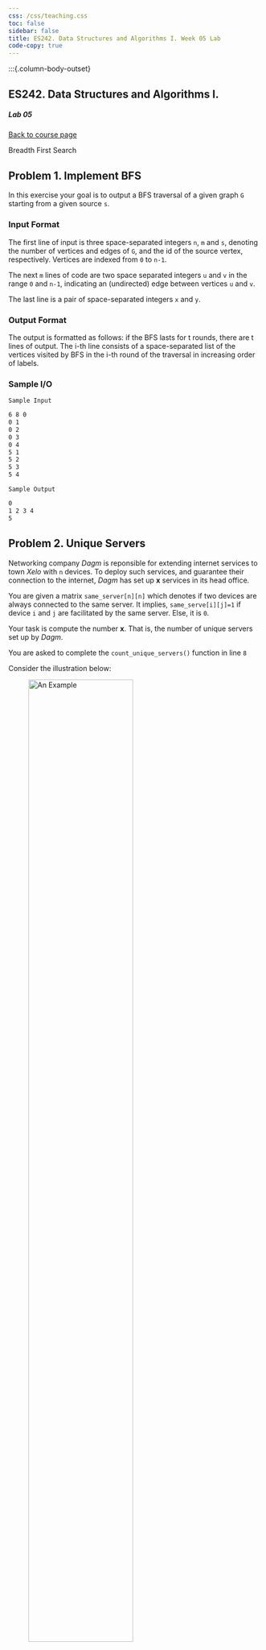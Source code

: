 ```yaml
---
css: /css/teaching.css
toc: false
sidebar: false
title: ES242. Data Structures and Algorithms I. Week 05 Lab
code-copy: true
---
```


:::{.column-body-outset}

## ES242. Data Structures and Algorithms I.

##### Lab 05

[Back to course page](../index.qmd)

:::{.callout-warning appearance="minimal"}
Breadth First Search
:::


:::{.callout-note collapse="true" icon="false"}

# Problem 1. Implement BFS

In this exercise your goal is to output a BFS traversal of a given graph `G` starting from a given source `s`.


### Input Format


The first line of input is three space-separated integers `n`, `m` and `s`, denoting the number of vertices and edges of `G`, and the id of the source vertex, respectively. Vertices are indexed from `0` to `n-1`.

The next `m` lines of code are two space separated integers `u` and `v` in the range `0` and `n-1`, indicating an (undirected) edge between vertices `u` and `v`.

The last line is a pair of space-separated integers `x` and `y`.

### Output Format

The output is formatted as follows: if the BFS lasts for t rounds, there are t lines of output. The i-th line consists of a space-separated list of the vertices visited by BFS in the i-th round of the traversal in increasing order of labels.

### Sample I/O

`Sample Input`

```default
6 8 0
0 1
0 2
0 3
0 4
5 1
5 2
5 3
5 4
```

`Sample Output`

```default
0
1 2 3 4
5
```

:::



:::{.callout-note collapse="true" icon="false"}

# Problem 2. Unique Servers

Networking company _Dagm_ is reponsible for extending internet services to town _Xelo_ with `n` devices. To deploy such services, and guarantee their connection to the internet, _Dagm_ has set up **x** services in its head office.

You are given a matrix `same_server[n][n]` which denotes if two devices are always connected to the same server. It implies, `same_serve[i][j]=1` if device `i` and `j` are facilitated by the same server. Else, it is `0`.

Your task is compute the number **x**. That is, the number of unique servers set up by _Dagm_.

You are asked to complete the `count_unique_servers()` function in line `8`

Consider the illustration below:

![An Example](lab-05-img1.jpeg){width=70%}

Here, number of unique servers is **2** (_S1_ and _S2_).

### Input Format
The first line contains an integer `n`, the number of devices in the city.
The next `n` input line contains `n` space separated integers (0 or 1).

### Output Format
Output a single number representing the answer.


`Sample Input 1`

```default
7
1 1 1 0 1 0 0
1 1 1 0 1 0 0
1 1 1 0 1 0 0
0 0 0 1 0 1 1
1 1 1 0 1 0 0
0 0 0 1 0 1 1
0 0 0 1 0 1 1
```

`Sample Output 1`

```default
2
```
<!-- 
Then `same_server[4][6]` is `1`. This indicates that 4th and 6th device are served by the same server.
Note that this matrix is the representation of the figure above.

_For the sake of illustration and explanation, matrices are 1-based indexed._ -->

`Sample Input 2`

```default
10 
1 0 0 0 0 0 0 0 0 0
0 1 0 0 0 0 0 0 0 0
0 0 1 0 0 0 0 0 0 0
0 0 0 1 0 0 0 0 0 0
0 0 0 0 1 0 0 0 0 0
0 0 0 0 0 1 0 0 0 0
0 0 0 0 0 0 1 0 0 0
0 0 0 0 0 0 0 1 0 0
0 0 0 0 0 0 0 0 1 0
0 0 0 0 0 0 0 0 0 1
```

`Sample Output 2`

```default
10
```
  
:::




## List of Practice Problems

1. [Wonderland Chase](https://codingcompetitions.withgoogle.com/codejam/round/000000000087762e/0000000000b9c499) This Google Code Jam Finals problem from 2022 has a small test case that can be solved by brute force but you'd need to apply BFS to solve the advanced test set.

2. [Blizzard Basin](https://adventofcode.com/2022/day/24) This Day 24 AoC question from 2022 involves a constantly changing graph. Can you make your way out? Give it a shot!